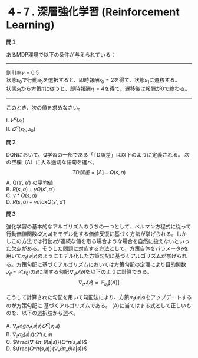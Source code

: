 # ４-７. 深層強化学習 (Reinforcement Learning)

**問１**

あるMDP環境で以下の条件が与えられている：

---

割引率$𝛾=0.5$  
状態$s_0$で行動$𝑎_0$を選択すると、即時報酬$𝑟_0=2$を得て、状態$s_1$に遷移する。  
状態$𝑠_1$から方策𝜋に従うと、即時報酬$𝑟_1=4$を得て、遷移後は報酬が0で終わる。

---

このとき、次の値を求めなさい。

I. $𝑉^𝜋(𝑠_1)$  
II. $𝑄^𝜋(𝑠_0,𝑎_0)$

**問２**

DQNにおいて、Q学習の一部である「TD誤差」は以下のように定義される。
次の空欄（A）に入る適切な語句を選べ。
$$
TD誤差 = [A] − Q(s, a)
$$
A. Q(s', a') の平均値  
B. ${R(s, a) + γQ(s', a')}$   
C. ${γ * Q(s, a)}$  
D. ${R(s, a) + γmaxQ(s', a')}$  

**問３**

強化学習の基本的なアルゴリズムのうちの一つとして、ベルマン方程式に従って行動価値関数$𝑄(𝑠, 𝑎)$をモデル化する価値反復に基づく方法が挙げられる。しかしこの方法では行動$𝑎$が連続な値を取る場合ような場合を自然に扱えないといった欠点がある。そうした問題に対応する方法として、方策自体をパラメータ$𝜃$を用いて$𝜋_𝜃(𝑎|𝑠)$のようにモデル化した方策勾配に基づくアルゴリズムが挙げられる。方策勾配に基づくアルゴリズムにおいては方策勾配の定理により目的関数$𝐽_𝜃 = 𝑉(𝑠_0)$の$𝜃$に関する勾配$∇_𝜃𝐽(𝜃)$を以下のように計算できる。
$$
∇_𝜃𝐽(𝜃) = 𝔼_{𝜋_𝜃}[(A)]
$$

こうして計算された勾配を用いて勾配法により、方策$𝜋_𝜃(𝑎|𝑠)$をアップデートするのが方策勾配に
基づくアルゴリズムである。
(A)に当てはまる式として正しいものを、以下の選択肢から選べ。

A. $∇_𝜃log𝜋_𝜃(𝑎|𝑠)𝑄^𝜋(𝑠,𝑎)$  
B. $∇_𝜃𝜋_𝜃(𝑎|𝑠)𝑄^𝜋(𝑠,𝑎)$  
C. $\frac{∇_𝜃𝜋_𝜃(𝑎|𝑠)}{𝑄^𝜋(𝑠,𝑎)}$  
D. $\frac{𝑄^𝜋(𝑠,𝑎)}{∇_𝜃𝜋_𝜃(𝑎|𝑠)}$  
